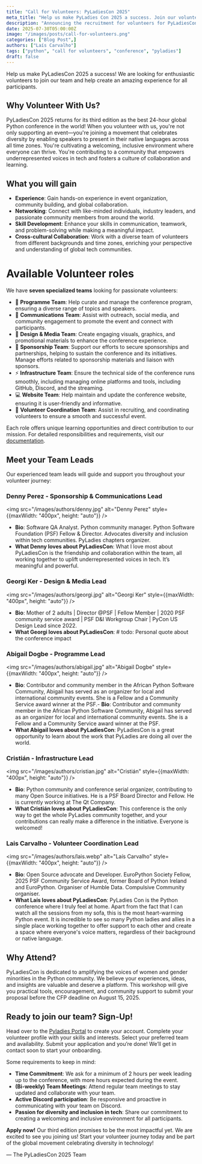 ```yaml
---
title: "Call for Volunteers: PyLadiesCon 2025"
meta_title: "Help us make PyLadies Con 2025 a success. Join our volunteer team today!"
description: "Announcing the recruitment for volunteers for PyLadiesCon 2025"
date: 2025-07-30T05:00:00Z
image: "/images/posts/call-for-volunteers.png"
categories: ["Blog Post",]
authors: ["Laís Carvalho"]
tags: ["python", "call for volunteers", "conference", "pyladies"]
draft: false
---
```


Help us make PyLadiesCon 2025 a success! We are looking for enthusiastic volunteers to join our team and help create an amazing experience for all participants.

## Why Volunteer With Us?
PyLadiesCon 2025 returns for its third edition as the best 24-hour global Python conference in the world! When you volunteer with us, you're not only supporting an event—you're joining a movement that celebrates diversity by enabling speakers to present in their native languages across all time zones. You're cultivating a welcoming, inclusive environment where everyone can thrive. You're contributing to a community that empowers underrepresented voices in tech and fosters a culture of collaboration and learning.

## What you will gain
- **Experience**: Gain hands-on experience in event organization, community building, and global collaboration.
- **Networking**: Connect with like-minded individuals, industry leaders, and passionate community members from around the world.
- **Skill Development**: Enhance your skills in communication, teamwork, and problem-solving while making a meaningful impact.
- **Cross-cultural Collaboration**: Work with a diverse team of volunteers from different backgrounds and time zones, enriching your perspective and understanding of global tech communities.

# Available Volunteer roles
We have **seven specialized teams** looking for passionate volunteers:
- 📅 **Programme Team**: Help curate and manage the conference program, ensuring a diverse range of topics and speakers.
- 🎤 **Communications Team**: Assist with outreach, social media, and community engagement to promote the event and connect with participants.
-  🎨 **Design & Media Team**: Create engaging visuals, graphics, and promotional materials to enhance the conference experience.
- 💼 **Sponsorship Team**: Support our efforts to secure sponsorships and partnerships, helping to sustain the conference and its initiatives. Manage efforts related to sponsorship materials and liaison with sponsors.
- ⚡ **Infrastructure Team**: Ensure the technical side of the conference runs smoothly, including managing online platforms and tools, including GitHub, Discord, and the streaming.
- 💻 **Website Team**: Help maintain and update the conference website, ensuring it is user-friendly and informative.
- 🤝 **Volunteer Coordination Team**: Assist in recruiting, and coordinating volunteers to ensure a smooth and successful event.

Each role offers unique learning opportunities and direct contribution to our mission. For detailed responsibilities and requirements, visit our [documentation](https://conference.pyladies.com/docs/roles_and_responsibilities/).

## Meet your Team Leads
Our experienced team leads will guide and support you throughout your volunteer journey:

### Denny Perez - Sponsorship & Communications Lead
<img src="/images/authors/denny.jpg" alt="Denny Perez" style={{maxWidth: "400px", height: "auto"}} />
- **Bio**: Software QA Analyst. Python community manager. Python Software Foundation (PSF) Fellow & Director. Advocates diversity and inclusion within tech communities. PyLadies chapters organizer.
- **What Denny loves about PyLadiesCon**: What I love most about PyLadiesCon is the friendship and collaboration within the team, all working together to uplift underrepresented voices in tech. It’s meaningful and powerful.

### Georgi Ker - Design & Media Lead
<img src="/images/authors/georgi.jpg" alt="Georgi Ker" style={{maxWidth: "400px", height: "auto"}} />
- **Bio**: Mother of 2 adults | Director @PSF | Fellow Member | 2020 PSF community service award | PSF D&I Workgroup Chair | PyCon US Design Lead since 2022.
- **What Georgi loves about PyLadiesCon**: # todo: Personal quote about the conference impact

### Abigail Dogbe - Programme Lead
<img src="/images/authors/abigail.jpg" alt="Abigail Dogbe" style={{maxWidth: "400px", height: "auto"}} />
- **Bio**: Contributor and community member in the African Python Software Community, Abigail has served as an organizer for local and international community events. She is a Fellow and a Community Service award winner at the PSF.- **Bio**: Contributor and community member in the African Python Software Community, Abigail has served as an organizer for local and international community events. She is a Fellow and a Community Service award winner at the PSF.
- **What Abigail loves about PyLadiesCon**: PyLadiesCon is a great opportunity to learn about the work that PyLadies are doing all over the world.

### Cristián - Infrastructure Lead
<img src="/images/authors/cristian.jpg" alt="Cristián" style={{maxWidth: "400px", height: "auto"}} />
- **Bio**: Python community and conference serial organizer, contributing to many Open Source initiatives. He is a PSF Board Director and Fellow. He is currently working at The Qt Company.
- **What Cristián loves about PyLadiesCon**: This conference is the only way to get the whole PyLadies community together, and your contributions can really make a difference in the initiative. Everyone is welcomed!

### Lais Carvalho - Volunteer Coordination Lead
<img src="/images/authors/lais.webp" alt="Laís Carvalho" style={{maxWidth: "400px", height: "auto"}} />
- **Bio**: Open Source advocate and Developer. EuroPython Society Fellow, 2025 PSF Community Service Award, former Board of Python Ireland and EuroPython. Organiser of Humble Data. Compulsive Community organiser.
- **What Laís loves about PyLadiesCon**: PyLadies Con is the Python conference where I truly feel at home. Apart from the fact that I can watch all the sessions from my sofa, this is the most heart-warming Python event. It is incredible to see so many Python ladies and allies in a single place working together to offer support to each other and create a space where everyone's voice matters, regardless of their background or native language.

## Why Attend?
PyLadiesCon is dedicated to amplifying the voices of women and gender minorities in the Python community.
We believe your experiences, ideas, and insights are valuable and deserve a platform.
This workshop will give you practical tools, encouragement, and community support to submit your proposal before the CFP deadline on August 15, 2025.

## Ready to join our team? Sign-Up!
Head over to the [Pyladies Portal](https://portal.pyladies.com/) to create your account. Complete your volunteer profile with your skills and interests. Select your preferred team and availability. Submit your application and you’re done! We’ll get in contact soon to start your onboarding.

Some requirements to keep in mind:
- **Time Commitment**: We ask for a minimum of 2 hours per week leading up to the conference, with more hours expected during the event.
- **(Bi-weekly) Team Meetings**: Attend regular team meetings to stay updated and collaborate with your team.
- **Active Discord participation**: Be responsive and proactive in communicating with your team on Discord.
- **Passion for diversity and inclusion in tech**: Share our commitment to creating a welcoming and inclusive environment for all participants.

**Apply now!** Our third edition promises to be the most impactful yet. We are excited to see you joining us!
Start your volunteer journey today and be part of the global movement celebrating diversity in technology!

— The PyLadiesCon 2025 Team

